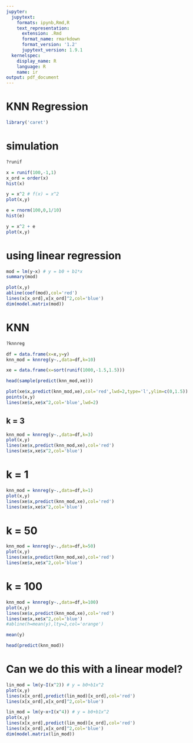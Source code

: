 ```yaml
---
jupyter:
  jupytext:
    formats: ipynb,Rmd,R
    text_representation:
      extension: .Rmd
      format_name: rmarkdown
      format_version: '1.2'
      jupytext_version: 1.9.1
  kernelspec:
    display_name: R
    language: R
    name: ir
output: pdf_document
---
```


# KNN Regression


```r
library('caret')
```

# simulation

```r
?runif
```

```r
x = runif(100,-1,1)
x_ord = order(x)
hist(x)
```

```r
y = x^2 # f(x) = x^2
plot(x,y)
```

```r
e = rnorm(100,0,1/10)
hist(e)
```

```r
y = x^2 + e
plot(x,y)
```

# using linear regression

```r
mod = lm(y~x) # y = b0 + b1*x
summary(mod)
```

```r
plot(x,y)
abline(coef(mod),col='red')
lines(x[x_ord],x[x_ord]^2,col='blue')
dim(model.matrix(mod))
```

# KNN

```r
?knnreg
```

```r
df = data.frame(x=x,y=y)
knn_mod = knnreg(y~.,data=df,k=10)
```

```r
xe = data.frame(x=sort(runif(1000,-1.5,1.5)))
```

```r
head(sample(predict(knn_mod,xe)))
```

```r
plot(xe$x,predict(knn_mod,xe),col='red',lwd=2,type='l',ylim=c(0,1.5))
points(x,y)
lines(xe$x,xe$x^2,col='blue',lwd=2)
```

## k = 3

```r
knn_mod = knnreg(y~.,data=df,k=3)
plot(x,y)
lines(xe$x,predict(knn_mod,xe),col='red')
lines(xe$x,xe$x^2,col='blue')
```

# k = 1

```r
knn_mod = knnreg(y~.,data=df,k=1)
plot(x,y)
lines(xe$x,predict(knn_mod,xe),col='red')
lines(xe$x,xe$x^2,col='blue')
```

# k = 50

```r
knn_mod = knnreg(y~.,data=df,k=50)
plot(x,y)
lines(xe$x,predict(knn_mod,xe),col='red')
lines(xe$x,xe$x^2,col='blue')
```

# k = 100

```r
knn_mod = knnreg(y~.,data=df,k=100)
plot(x,y)
lines(xe$x,predict(knn_mod,xe),col='red')
lines(xe$x,xe$x^2,col='blue')
#abline(h=mean(y),lty=2,col='orange')
```

```r
mean(y)
```

```r
head(predict(knn_mod))
```

# Can we do this with a linear model?

```r
lin_mod = lm(y~I(x^2)) # y = b0+b1x^2
plot(x,y)
lines(x[x_ord],predict(lin_mod)[x_ord],col='red')
lines(x[x_ord],x[x_ord]^2,col='blue')
```

```r
lin_mod = lm(y~x+I(x^4)) # y = b0+b1x^2
plot(x,y)
lines(x[x_ord],predict(lin_mod)[x_ord],col='red')
lines(x[x_ord],x[x_ord]^2,col='blue')
dim(model.matrix(lin_mod))
```

